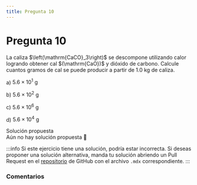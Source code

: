 ```yaml
---
title: Pregunta 10
---
```



# Pregunta 10

<div className="exercise">
La caliza $\left(\mathrm{CaCO}_3\right)$ se descompone utilizando calor logrando obtener cal $(\mathrm{CaO})$ y dióxido de carbono. Calcule cuantos gramos de cal se puede producir a partir de 1.0 kg de caliza.

a) $5.6 \times 10^1 \mathrm{~g}$

b) $5.6 \times 10^2 \mathrm{~g}$

c) $5.6 \times 10^6 \mathrm{~g}$

d) $5.6 \times 10^4 \mathrm{~g}$
</div>

<MDXDetails>
<summary>Solución propuesta</summary>

<div className="exercise">
Aún no hay solución propuesta 🥲
</div>

:::info
Si este ejercicio tiene una solución, podría estar incorrecta. Si deseas proponer una solución alternativa, manda tu solución abriendo
un Pull Request en el [repositorio](https://github.com/crow-rojas/apuntes-fundamentals/pulls) de GitHub con el archivo
`.mdx` correspondiente.
:::

</MDXDetails>

### Comentarios

<Disqus
  url="https://crow-rojas.github.io/apuntes-fundamentals/docs/science/chemistry/exercises/2017-1/p10"
  identifier="docs/science/chemistry/exercises/2017-1/p10"
  title="2017-1 Quimica - Pregunta 10"
/>
